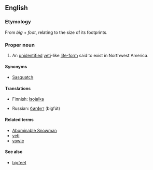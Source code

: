 ==English==
{{wikipedia}}

===Etymology===
From ''big'' + ''foot'', relating to the size of its footprints.

===Proper noun===
{{en-proper noun}}
# {{cryptozoology}} An [[unidentified]] [[yeti]]-like [[life-form]] said to exist in Northwest America.

====Synonyms====
*[[Sasquatch]]

====Translations====
{{top}}
*Finnish: [[Isojalka]]
{{mid}}
*Russian: [[бигфут]] (bigfút) {{m}}
{{bottom}}

====Related terms====
*[[Abominable Snowman]]
*[[yeti]]
*[[yowie]]

====See also====
*[[bigfeet]]